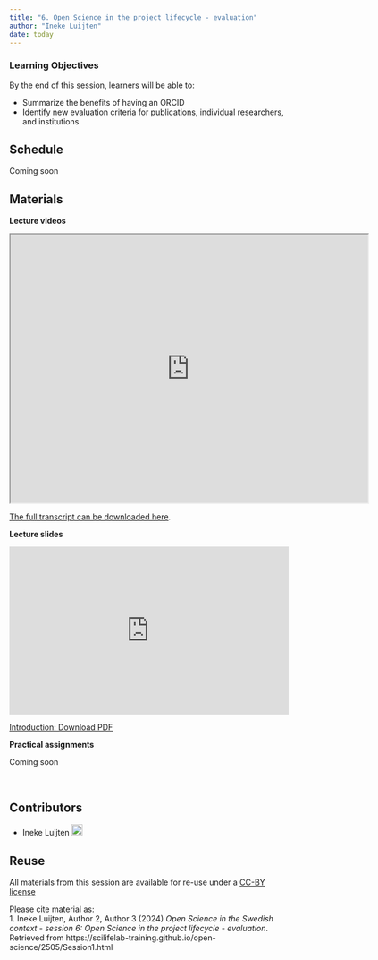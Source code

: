 ```yaml
---
title: "6. Open Science in the project lifecycle - evaluation"
author: "Ineke Luijten"
date: today
---
```


::: {.callout-tip}
### Learning Objectives

By the end of this session, learners will be able to:

- Summarize the benefits of having an ORCID   
- Identify new evaluation criteria for publications, individual researchers, and institutions  


:::

## Schedule  

Coming soon   

## Materials

**Lecture videos**

<iframe src="https://drive.google.com/file/d/10efsWi_hmApwZ9j79fmFt4JRxEogQ4y3/preview" width="640" height="480" allow="autoplay"></iframe>

[The full transcript can be downloaded here](https://drive.google.com/file/d/1gBhJ3rPYa0pFCa67XO4rGs7DfmDzTF1T/view).


**Lecture slides**  

<iframe style="border: none;" title="Iframe Example" src="https://docs.google.com/presentation/d/e/2PACX-1vSBZ-tu_mbITrPtmyg06sAx47DQFWJPlYcGpjJW0s4_WiChEXKCSrOmI_PMCGH_OwVsDZ1JN7lM2ntp/embed?start=false&loop=false&delayms=3000" width="500" height="300" data-mce-fragment="1"></iframe>


<a class="inline_disabled" href="https://docs.google.com/presentation/d/1yjazFiQZFZclHkeI_8rW-JON35IiXqyk/export/pdf" target="_blank" rel="noopener">Introduction: Download PDF</a>


**Practical assignments**  

Coming soon  
  
 
<br>


## Contributors

- Ineke Luijten <a href="https://orcid.org/0000-0001-5768-275X" rel="orcid"><img src="img/ORCID_Logomark.png" alt="" width="20" height="20"/></a>


## Reuse  

All materials from this session are available for re-use under a [CC-BY license](https://creativecommons.org/licenses/by/4.0/)

Please cite material as:  
1. Ineke Luijten, Author 2, Author 3 (2024) *Open Science in the Swedish context - session 6: Open Science in the project lifecycle - evaluation*. Retrieved from https://scilifelab-training.github.io/open-science/2505/Session1.html   




